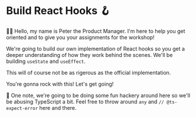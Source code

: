 # Build React Hooks 🪝

👨‍💼 Hello, my name is Peter the Product Manager. I'm here to help you get
oriented and to give you your assignments for the workshop!

We're going to build our own implementation of React hooks so you get a deeper
understanding of how they work behind the scenes. We'll be building `useState`
and `useEffect`.

<callout-warning>
	This will of course not be as rigerous as the official implementation.
</callout-warning>

You're gonna rock with this! Let's get going!

🦺 One note, we're going to be doing some fun hackery around here so we'll be
abusing TypeScript a bit. Feel free to throw around `any` and
`// @ts-expect-error` here and there.
